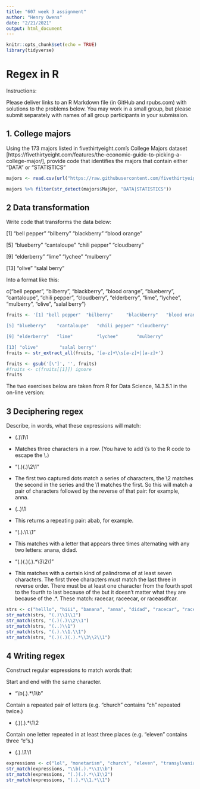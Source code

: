 ```yaml
---
title: "607 week 3 assignment"
author: "Henry Owens"
date: "2/21/2021"
output: html_document
---
```


```r
knitr::opts_chunk$set(echo = TRUE)
library(tidyverse)
```

# Regex in R

Instructions: 

Please deliver links to an R Markdown file (in GitHub and rpubs.com) with solutions to the problems below.  You may work in a small group, but please submit separately with names of all group participants in your submission.

## 1. College majors
Using the 173 majors listed in fivethirtyeight.com’s College Majors dataset [https://fivethirtyeight.com/features/the-economic-guide-to-picking-a-college-major/], provide code that identifies the majors that contain either "DATA" or "STATISTICS"

```r
majors <- read.csv(url("https://raw.githubusercontent.com/fivethirtyeight/data/master/college-majors/majors-list.csv"))
```
```r
majors %>% filter(str_detect(majors$Major, "DATA|STATISTICS"))
```



## 2 Data transformation

Write code that transforms the data below:

[1] "bell pepper"  "bilberry"     "blackberry"   "blood orange"

[5] "blueberry"    "cantaloupe"   "chili pepper" "cloudberry"  

[9] "elderberry"   "lime"         "lychee"       "mulberry"    

[13] "olive"        "salal berry"

Into a format like this:

c("bell pepper", "bilberry", "blackberry", "blood orange", "blueberry", "cantaloupe", "chili pepper", "cloudberry", "elderberry", "lime", "lychee", "mulberry", "olive", "salal berry")
```r


fruits <- '[1] "bell pepper"  "bilberry"     "blackberry"   "blood orange"

[5] "blueberry"    "cantaloupe"   "chili pepper" "cloudberry"  

[9] "elderberry"   "lime"         "lychee"       "mulberry"    

[13] "olive"        "salal berry"'
fruits <- str_extract_all(fruits, '[a-z]+\\s[a-z]+|[a-z]+')

fruits <- gsub('[\"]', '', fruits)
#fruits <- c(fruits[[1]]) ignore
fruits
```

The two exercises below are taken from R for Data Science, 14.3.5.1 in the on-line version:


## 3 Deciphering regex
Describe, in words, what these expressions will match:


* (.)\1\1 
*   Matches three characters in a row. (You have to add \\'s to the R code to escape the \\.)

* "(.)(.)\\2\\1"
*   The first two captured dots match a series of characters, the \2 matches the second in the series and the \1 matches the first. So this will match a pair of characters followed by the reverse of that pair: for example, anna.

* (..)\1
*   This returns a repeating pair: abab, for example.

* "(.).\\1.\\1"
*   This matches with a letter that appears three times alternating with any two letters: anana, didad.

* "(.)(.)(.).*\\3\\2\\1"
*   This matches with a certain kind of palindrome of at least seven characters. The first three characters must match the last three in reverse order. There must be at least one character from the fourth spot to the fourth to last because of the but it doesn't matter what they are because of the .*. These match: racecar, raceecar, or raceasdfcar.


```r
strs <- c("helllo", "hiii", "banana", "anna", "didad", "racecar", "raceeeeecar")
str_match(strs, "(.)\\1\\1")
str_match(strs, "(.)(.)\\2\\1")
str_match(strs, "(..)\\1")
str_match(strs, "(.).\\1.\\1")
str_match(strs, "(.)(.)(.).*\\3\\2\\1")         

```


## 4 Writing regex

Construct regular expressions to match words that:

Start and end with the same character.

* "\\b(.).*\1\\b"

Contain a repeated pair of letters (e.g. "church" contains "ch" repeated twice.)

* (.)(.).*\1\2

Contain one letter repeated in at least three places (e.g. "eleven" contains three "e"s.)

* (.).*\1.*\1

```r
expressions <- c("lol", "monetarism", "church", "eleven", "transylvania")
str_match(expressions, "\\b(.).*\\1\\b")
str_match(expressions, "(.)(.).*\\1\\2")
str_match(expressions, "(.).*\\1.*\\1")     
```


